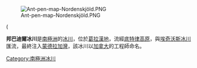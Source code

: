 {{unreferenced|time=2013-10-27T05:40:26+00:00}}
[[Image:Ant-pen-map-Nordenskjöld.PNG|thumb]]

({{Coord|64|19|S|59|59|W|source:GNIS|display=title}}

'''邦巴迪爾冰川'''是[[南極洲|南極洲]]的[[冰川|冰川]]，位於[[葛拉漢地|葛拉漢地]]，流經[[底特律高原|底特律高原]]，與[[埃奇沃斯冰川|埃奇沃斯冰川]]匯流，最終注入[[蒙德拉加灣|蒙德拉加灣]]，該冰川以[[加拿大|加拿大]]的工程師命名。

{{DEFAULTSORT:Bombardier Glacier}}
[[Category:南極洲冰川|Category:南極洲冰川]]


{{NordenskjöldCoast-geo-stub}}